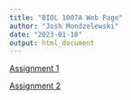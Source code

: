 ```yaml
---
title: "BIOL 1007A Web Page"
author: "Josh Mondzelewski"
date: "2023-01-10"
output: html_document
---
```

[Assignment 1](Assignment1.html)

[Assignment 2](Assignment2.html)